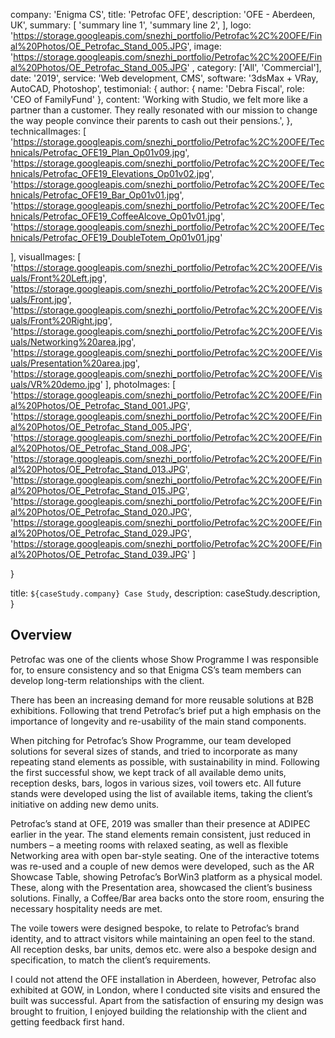 
  company: 'Enigma CS',
  title: 'Petrofac OFE',
  description:
    'OFE - Aberdeen, UK',
  summary: [
    'summary line 1',
    'summary line 2',
  ],
   logo: 'https://storage.googleapis.com/snezhi_portfolio/Petrofac%2C%20OFE/Final%20Photos/OE_Petrofac_Stand_005.JPG',
  image: 'https://storage.googleapis.com/snezhi_portfolio/Petrofac%2C%20OFE/Final%20Photos/OE_Petrofac_Stand_005.JPG' ,
  category: ['All', 'Commercial'],
  date: '2019',
  service: 'Web development, CMS',
  software: '3dsMax + VRay, AutoCAD, Photoshop',
  testimonial: {
    author: { name: 'Debra Fiscal', role: 'CEO of FamilyFund' },
    content:
      'Working with Studio, we felt more like a partner than a customer. They really resonated with our mission to change the way people convince their parents to cash out their pensions.',
  },
  technicalImages: [
    'https://storage.googleapis.com/snezhi_portfolio/Petrofac%2C%20OFE/Technicals/Petrofac_OFE19_Plan_Op01v09.jpg',
    'https://storage.googleapis.com/snezhi_portfolio/Petrofac%2C%20OFE/Technicals/Petrofac_OFE19_Elevations_Op01v02.jpg',
    'https://storage.googleapis.com/snezhi_portfolio/Petrofac%2C%20OFE/Technicals/Petrofac_OFE19_Bar_Op01v01.jpg',
    'https://storage.googleapis.com/snezhi_portfolio/Petrofac%2C%20OFE/Technicals/Petrofac_OFE19_CoffeeAlcove_Op01v01.jpg',
    'https://storage.googleapis.com/snezhi_portfolio/Petrofac%2C%20OFE/Technicals/Petrofac_OFE19_DoubleTotem_Op01v01.jpg'


  ],
  visualImages: [
    'https://storage.googleapis.com/snezhi_portfolio/Petrofac%2C%20OFE/Visuals/Front%20Left.jpg',
    'https://storage.googleapis.com/snezhi_portfolio/Petrofac%2C%20OFE/Visuals/Front.jpg',
    'https://storage.googleapis.com/snezhi_portfolio/Petrofac%2C%20OFE/Visuals/Front%20Right.jpg',
    'https://storage.googleapis.com/snezhi_portfolio/Petrofac%2C%20OFE/Visuals/Networking%20area.jpg',
    'https://storage.googleapis.com/snezhi_portfolio/Petrofac%2C%20OFE/Visuals/Presentation%20area.jpg',
    'https://storage.googleapis.com/snezhi_portfolio/Petrofac%2C%20OFE/Visuals/VR%20demo.jpg'
  ],
  photoImages: [
    'https://storage.googleapis.com/snezhi_portfolio/Petrofac%2C%20OFE/Final%20Photos/OE_Petrofac_Stand_001.JPG',
    'https://storage.googleapis.com/snezhi_portfolio/Petrofac%2C%20OFE/Final%20Photos/OE_Petrofac_Stand_005.JPG',
    'https://storage.googleapis.com/snezhi_portfolio/Petrofac%2C%20OFE/Final%20Photos/OE_Petrofac_Stand_008.JPG',
    'https://storage.googleapis.com/snezhi_portfolio/Petrofac%2C%20OFE/Final%20Photos/OE_Petrofac_Stand_013.JPG',
    'https://storage.googleapis.com/snezhi_portfolio/Petrofac%2C%20OFE/Final%20Photos/OE_Petrofac_Stand_015.JPG',
    'https://storage.googleapis.com/snezhi_portfolio/Petrofac%2C%20OFE/Final%20Photos/OE_Petrofac_Stand_020.JPG',
    'https://storage.googleapis.com/snezhi_portfolio/Petrofac%2C%20OFE/Final%20Photos/OE_Petrofac_Stand_029.JPG',
    'https://storage.googleapis.com/snezhi_portfolio/Petrofac%2C%20OFE/Final%20Photos/OE_Petrofac_Stand_039.JPG'
  ]
  
}

  title: `${caseStudy.company} Case Study`,
  description: caseStudy.description,
}

## Overview
Petrofac was one of the clients whose Show Programme I was responsible for, to ensure consistency and so that Enigma CS’s team members can develop long-term relationships with the client.

There has been an increasing demand for more reusable solutions at B2B exhibitions. Following that trend Petrofac’s brief put a high emphasis on the importance of longevity and re-usability of the main stand components.

When pitching for Petrofac’s Show Programme, our team developed solutions for several sizes of stands, and tried to incorporate as many repeating stand elements as possible, with sustainability in mind. Following the first successful show, we kept track of all available demo units, reception desks, bars, logos in various sizes, voil towers etc. All future stands were developed using the list of available items, taking the client’s initiative on adding new demo units. 

Petrofac’s stand at OFE, 2019 was smaller than their presence at ADIPEC earlier in the year. The stand elements remain consistent, just reduced in numbers – a meeting rooms with relaxed seating, as well as flexible Networking area with open bar-style seating. One of the interactive totems was re-used and a couple of new demos were developed, such as the AR Showcase Table, showing Petrofac’s BorWin3 platform as a physical model. These, along with the Presentation area, showcased the client’s business solutions. Finally, a Coffee/Bar area backs onto the store room, ensuring the necessary hospitality needs are met.

The voile towers were designed bespoke, to relate to Petrofac’s brand identity, and to attract visitors while maintaining an open feel to the stand. All reception desks, bar units, demos etc. were also a bespoke design and specification, to match the client’s requirements.

I could not attend the OFE installation in Aberdeen, however, Petrofac also exhibited at GOW, in London, where I conducted site visits and ensured the built was successful. Apart from the satisfaction of ensuring my design was brought to fruition, I enjoyed building the relationship with the client and getting feedback first hand.
